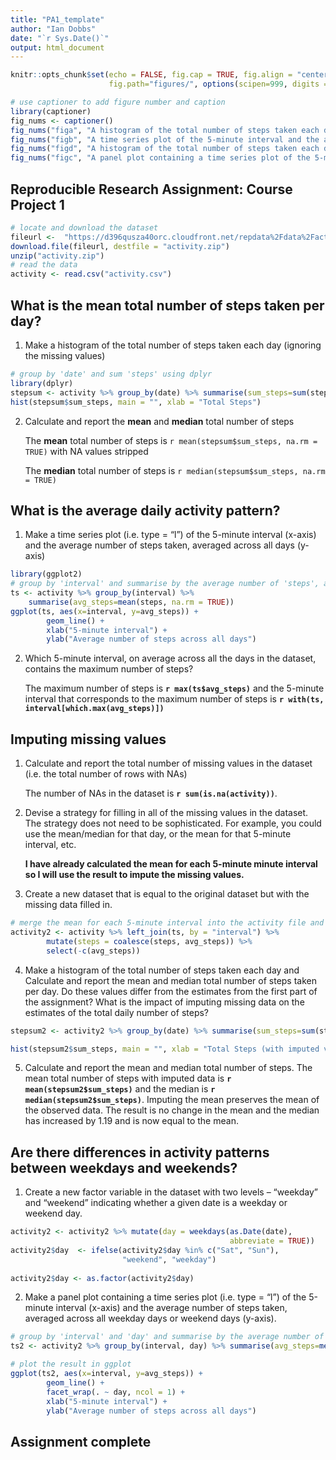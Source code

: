 ```yaml
---
title: "PA1_template"
author: "Ian Dobbs"
date: "`r Sys.Date()`"
output: html_document
---
```


```r
knitr::opts_chunk$set(echo = FALSE, fig.cap = TRUE, fig.align = "center",
                      fig.path="figures/", options(scipen=999, digits = 2))
```
```r
# use captioner to add figure number and caption
library(captioner)
fig_nums <- captioner()
fig_nums("figa", "A histogram of the total number of steps taken each day")
fig_nums("figb", "A time series plot of the 5-minute interval and the average number of steps taken, averaged across all days")
fig_nums("figd", "A histogram of the total number of steps taken each day, with missing data replaced with the mean for that 5-minute interval")
fig_nums("figc", "A panel plot containing a time series plot of the 5-minute interval and the average number of steps taken, averaged across all weekday days or weekend days")
```

## Reproducible Research Assignment: Course Project 1

```r
# locate and download the dataset
fileurl <-  "https://d396qusza40orc.cloudfront.net/repdata%2Fdata%2Factivity.zip"
download.file(fileurl, destfile = "activity.zip")
unzip("activity.zip")
# read the data
activity <- read.csv("activity.csv")
```

## What is the mean total number of steps taken per day?

1.  Make a histogram of the total number of steps taken each day (ignoring the missing values)

```r
# group by 'date' and sum 'steps' using dplyr
library(dplyr)
stepsum <- activity %>% group_by(date) %>% summarise(sum_steps=sum(steps))
hist(stepsum$sum_steps, main = "", xlab = "Total Steps")
```

2.  Calculate and report the **mean** and **median** total number of steps

    The **mean** total number of steps is `r mean(stepsum$sum_steps, na.rm = TRUE)` with NA values stripped
    
    The **median** total number of steps is `r median(stepsum$sum_steps, na.rm = TRUE)`

## What is the average daily activity pattern?

1.  Make a time series plot (i.e. type = "l") of the 5-minute interval (x-axis) and the average number of steps taken, averaged across all days (y-axis)

```r
library(ggplot2)
# group by 'interval' and summarise by the average number of 'steps', averages across all days
ts <- activity %>% group_by(interval) %>%
    summarise(avg_steps=mean(steps, na.rm = TRUE))
ggplot(ts, aes(x=interval, y=avg_steps)) +
        geom_line() +
        xlab("5-minute interval") +
        ylab("Average number of steps across all days")
```

2.  Which 5-minute interval, on average across all the days in the dataset, contains the maximum number of steps?

    The maximum number of steps is **`r max(ts$avg_steps)`** and the 5-minute interval that corresponds to the maximum number of steps is **`r with(ts, interval[which.max(avg_steps)])`**

## Imputing missing values

1.  Calculate and report the total number of missing values in the dataset (i.e. the total number of rows with NAs)

    The number of NAs in the dataset is **`r sum(is.na(activity))`**.
    
2.  Devise a strategy for filling in all of the missing values in the dataset. The strategy does not need to be sophisticated. For example, you could use the mean/median for that day, or the mean for that 5-minute interval, etc.

    **I have already calculated the mean for each 5-minute minute interval so I will use the result to impute the missing values.**

3.  Create a new dataset that is equal to the original dataset but with the missing data filled in.

```r
# merge the mean for each 5-minute interval into the activity file and use coalesce to replace only the missing values and create a new dataset 'activity2' with the missing data filled in
activity2 <- activity %>% left_join(ts, by = "interval") %>%
        mutate(steps = coalesce(steps, avg_steps)) %>%
        select(-c(avg_steps))
```

4.  Make a histogram of the total number of steps taken each day and Calculate and report the mean and median total number of steps taken per day. Do these values differ from the estimates from the first part of the assignment? What is the impact of imputing missing data on the estimates of the total daily number of steps?

```r
stepsum2 <- activity2 %>% group_by(date) %>% summarise(sum_steps=sum(steps))

hist(stepsum2$sum_steps, main = "", xlab = "Total Steps (with imputed values)")
```

5. Calculate and report the mean and median total number of steps.
    The mean total number of steps with imputed data is **`r mean(stepsum2$sum_steps)`** and the median is **`r     median(stepsum2$sum_steps)`**. Imputing the mean 
    preserves the mean of the observed data. The result is no change in the mean and the median has increased by 1.19 and is now equal to the mean. 

## Are there differences in activity patterns between weekdays and weekends?

1.  Create a new factor variable in the dataset with two levels -- "weekday" and "weekend" indicating whether a given date is a weekday or weekend day.

```r
activity2 <- activity2 %>% mutate(day = weekdays(as.Date(date),
                                                 abbreviate = TRUE))
activity2$day  <- ifelse(activity2$day %in% c("Sat", "Sun"),
                         "weekend", "weekday") 
 
activity2$day <- as.factor(activity2$day)
```

2.  Make a panel plot containing a time series plot (i.e. type = "l") of the 5-minute interval (x-axis) and the average number of steps taken, averaged across all weekday days or weekend days (y-axis).

```r
# group by 'interval' and 'day' and summarise by the average number of 'steps', averages across all days
ts2 <- activity2 %>% group_by(interval, day) %>% summarise(avg_steps=mean(steps))

# plot the result in ggplot
ggplot(ts2, aes(x=interval, y=avg_steps)) +
        geom_line() +
        facet_wrap(. ~ day, ncol = 1) +
        xlab("5-minute interval") +
        ylab("Average number of steps across all days")
```

## Assignment complete

